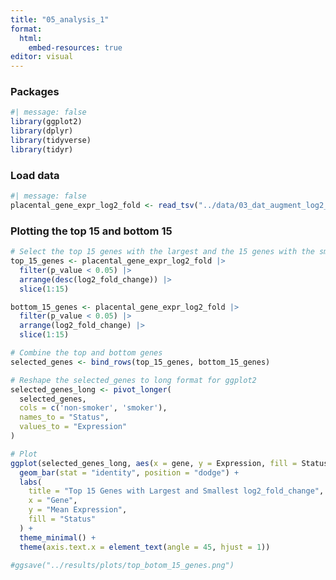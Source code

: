 ```yaml
---
title: "05_analysis_1"
format:
  html:
    embed-resources: true
editor: visual
---
```


### Packages

```r
#| message: false
library(ggplot2)
library(dplyr)
library(tidyverse)
library(tidyr)
```

### Load data

```r
#| message: false
placental_gene_expr_log2_fold <- read_tsv("../data/03_dat_augment_log2_fold.tsv")
```

### Plotting the top 15 and bottom 15

```r
# Select the top 15 genes with the largest and the 15 genes with the smallest
top_15_genes <- placental_gene_expr_log2_fold |>
  filter(p_value < 0.05) |> 
  arrange(desc(log2_fold_change)) |>
  slice(1:15)

bottom_15_genes <- placental_gene_expr_log2_fold |>
  filter(p_value < 0.05) |> 
  arrange(log2_fold_change) |>
  slice(1:15)

# Combine the top and bottom genes
selected_genes <- bind_rows(top_15_genes, bottom_15_genes)

# Reshape the selected_genes to long format for ggplot2
selected_genes_long <- pivot_longer(
  selected_genes, 
  cols = c('non-smoker', 'smoker'), 
  names_to = "Status", 
  values_to = "Expression"
)

# Plot
ggplot(selected_genes_long, aes(x = gene, y = Expression, fill = Status)) +
  geom_bar(stat = "identity", position = "dodge") +
  labs(
    title = "Top 15 Genes with Largest and Smallest log2_fold_change",
    x = "Gene",
    y = "Mean Expression",
    fill = "Status"
  ) +
  theme_minimal() +
  theme(axis.text.x = element_text(angle = 45, hjust = 1))

#ggsave("../results/plots/top_botom_15_genes.png")


```

#### 

